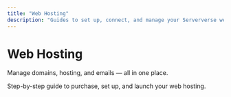 ```yaml
---
title: "Web Hosting"
description: "Guides to set up, connect, and manage your Serververse web hosting."
---
```


# Web Hosting

Manage domains, hosting, and emails — all in one place.

<CardGroup cols={2}>
  <Card title="Getting Started" icon="rocket" iconType="duotone" color="#ffa632" href="/web/start">
    Step-by-step guide to purchase, set up, and launch your web hosting.
  </Card>
</CardGroup>